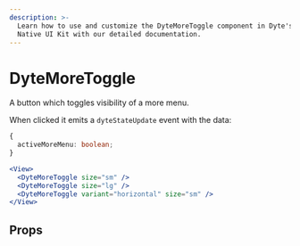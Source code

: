 ```yaml
---
description: >-
  Learn how to use and customize the DyteMoreToggle component in Dyte's React
  Native UI Kit with our detailed documentation.
---
```


# DyteMoreToggle

A button which toggles visibility of a more menu.

When clicked it emits a `dyteStateUpdate` event with the data:

```ts
{
  activeMoreMenu: boolean;
}
```

```jsx
<View>
  <DyteMoreToggle size="sm" />
  <DyteMoreToggle size="lg" />
  <DyteMoreToggle variant="horizontal" size="sm" />
</View>
```

## Props

<PropsTable of="dyte-more-toggle" />

<head>
  <title>React Native UI Kit DyteMoreToggle</title>
</head>
